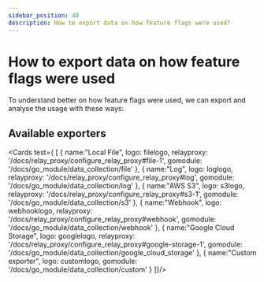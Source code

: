```yaml
---
sidebar_position: 40
description: How to export data on how feature flags were used?
---
```


# How to export data on how feature flags were used

To understand better on how feature flags were used, we can export and analyse the usage with these ways:

## Available exporters

<Cards test={
  [
    {
      name:"Local File",
      logo: filelogo,
      relayproxy: '/docs/relay_proxy/configure_relay_proxy#file-1',
      gomodule: '/docs/go_module/data_collection/file'
    },
    {
      name:"Log",
      logo: loglogo,
      relayproxy: '/docs/relay_proxy/configure_relay_proxy#log',
      gomodule: '/docs/go_module/data_collection/log'
    },
    {
      name:"AWS S3",
      logo: s3logo,
      relayproxy: '/docs/relay_proxy/configure_relay_proxy#s3-1',
      gomodule: '/docs/go_module/data_collection/s3'
    },
    {
      name:"Webhook",
      logo: webhooklogo,
      relayproxy: '/docs/relay_proxy/configure_relay_proxy#webhook',
      gomodule: '/docs/go_module/data_collection/webhook'
    },
    {
      name:"Google Cloud Storage",
      logo: googlelogo,
      relayproxy: '/docs/relay_proxy/configure_relay_proxy#google-storage-1',
      gomodule: '/docs/go_module/data_collection/google_cloud_storage'
    },
    {
      name:"Custom exporter",
      logo: customlogo,
      gomodule: '/docs/go_module/data_collection/custom'
    }
  ]}/>
